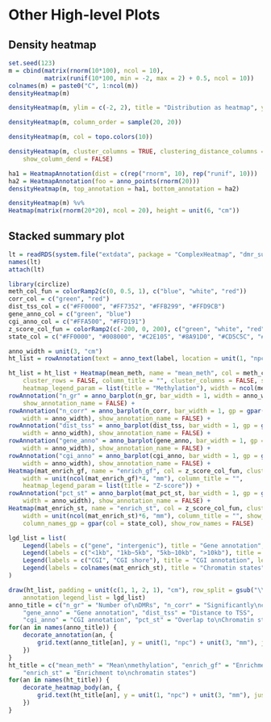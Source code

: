 # Other High-level Plots {#other-high-level-plots}

## Density heatmap {#density-heatmap}


```r
set.seed(123)
m = cbind(matrix(rnorm(10*100), ncol = 10),
	      matrix(runif(10*100, min = -2, max = 2) + 0.5, ncol = 10))
colnames(m) = paste0("C", 1:ncol(m))
densityHeatmap(m)
```

```r
densityHeatmap(m, ylim = c(-2, 2), title = "Distribution as heatmap", ylab = "some values")
```

```r
densityHeatmap(m, column_order = sample(20, 20))
```


```r
densityHeatmap(m, col = topo.colors(10))
```

```r
densityHeatmap(m, cluster_columns = TRUE, clustering_distance_columns = "ks", 
	show_column_dend = FALSE)
```


```r
ha1 = HeatmapAnnotation(dist = c(rep("rnorm", 10), rep("runif", 10)))
ha2 = HeatmapAnnotation(foo = anno_points(rnorm(20)))
densityHeatmap(m, top_annotation = ha1, bottom_annotation = ha2)
```

```r
densityHeatmap(m) %v%
Heatmap(matrix(rnorm(20*20), ncol = 20), height = unit(6, "cm"))
```

## Stacked summary plot {#stacked-summary-plot}

```r
lt = readRDS(system.file("extdata", package = "ComplexHeatmap", "dmr_summary.rds"))
names(lt)
attach(lt)
```

```r
library(circlize)
meth_col_fun = colorRamp2(c(0, 0.5, 1), c("blue", "white", "red"))
corr_col = c("green", "red")
dist_tss_col = c("#FF0000", "#FF7352", "#FFB299", "#FFD9CB")
gene_anno_col = c("green", "blue")
cgi_anno_col = c("#FFA500", "#FFD191")
z_score_col_fun = colorRamp2(c(-200, 0, 200), c("green", "white", "red"))
state_col = c("#FF0000", "#008000", "#C2E105", "#8A91D0", "#CD5C5C", "#808080", "#000000")
```


```r
anno_width = unit(3, "cm")
ht_list = rowAnnotation(text = anno_text(label, location = unit(1, "npc"), gp = gpar(fontsize = 12)))

ht_list = ht_list + Heatmap(mean_meth, name = "mean_meth", col = meth_col_fun, 
	cluster_rows = FALSE, column_title = "", cluster_columns = FALSE, show_row_names = FALSE,
	heatmap_legend_param = list(title = "Methylation"), width = ncol(mean_meth)*unit(4, "mm")) +
rowAnnotation("n_gr" = anno_barplot(n_gr, bar_width = 1, width = anno_width), 
	show_annotation_name = FALSE) +
rowAnnotation("n_corr" = anno_barplot(n_corr, bar_width = 1, gp = gpar(fill = corr_col), 
	width = anno_width), show_annotation_name = FALSE) +
rowAnnotation("dist_tss" = anno_barplot(dist_tss, bar_width = 1, gp = gpar(fill = dist_tss_col), 
	width = anno_width), show_annotation_name = FALSE) +
rowAnnotation("gene_anno" = anno_barplot(gene_anno, bar_width = 1, gp = gpar(fill = gene_anno_col), 
	width = anno_width), show_annotation_name = FALSE) +
rowAnnotation("cgi_anno" = anno_barplot(cgi_anno, bar_width = 1, gp = gpar(fill = cgi_anno_col), 
	width = anno_width), show_annotation_name = FALSE) +
Heatmap(mat_enrich_gf, name = "enrich_gf", col = z_score_col_fun, cluster_columns = FALSE,
	width = unit(ncol(mat_enrich_gf)*4, "mm"), column_title = "",
	heatmap_legend_param = list(title = "Z-score")) +
rowAnnotation("pct_st" = anno_barplot(mat_pct_st, bar_width = 1, gp = gpar(fill = state_col), 
	width = anno_width), show_annotation_name = FALSE) +
Heatmap(mat_enrich_st, name = "enrich_st", col = z_score_col_fun, cluster_columns = FALSE, 
	width = unit(ncol(mat_enrich_st)*6, "mm"), column_title = "", show_heatmap_legend = FALSE,
	column_names_gp = gpar(col = state_col), show_row_names = FALSE)
```

```r
lgd_list = list(
	Legend(labels = c("gene", "intergenic"), title = "Gene annotation", legend_gp = gpar(fill = gene_anno_col)),
	Legend(labels = c("<1kb", "1kb~5kb", "5kb~10kb", ">10kb"), title = "Distance to TSS", legend_gp = gpar(fill = dist_tss_col)),
	Legend(labels = c("CGI", "CGI shore"), title = "CGI annotation", legend_gp = gpar(fill = cgi_anno_col)),
	Legend(labels = colnames(mat_enrich_st), title = "Chromatin states", legend_gp = gpar(fill = state_col))
)
```

```r
draw(ht_list, padding = unit(c(1, 1, 2, 1), "cm"), row_split = gsub("\\d+$", "", label), 
	annotation_legend_list = lgd_list)
anno_title = c("n_gr" = "Number of\nDMRs", "n_corr" = "Significantly\ncorrelated genes",
	"gene_anno" = "Gene annotation", "dist_tss" = "Distance to TSS",
	"cgi_anno" = "CGI annotation", "pct_st" = "Overlap to\nChromatin states")
for(an in names(anno_title)) {
    decorate_annotation(an, {
        grid.text(anno_title[an], y = unit(1, "npc") + unit(3, "mm"), just = "bottom")
    })
}
ht_title = c("mean_meth" = "Mean\nmethylation", "enrich_gf" = "Enrichment to\ngenomic features",
	"enrich_st" = "Enrichment to\nchromatin states")
for(an in names(ht_title)) {
    decorate_heatmap_body(an, {
        grid.text(ht_title[an], y = unit(1, "npc") + unit(3, "mm"), just = "bottom")
    })
}
```

